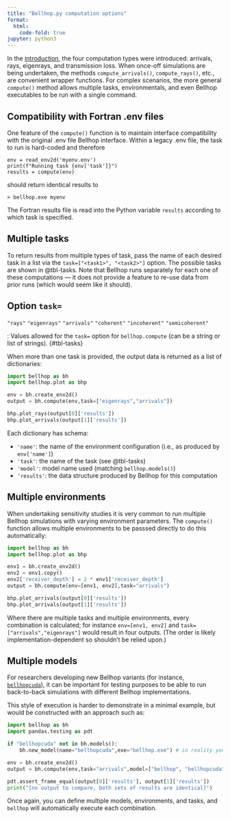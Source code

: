 ```yaml
---
title: "Bellhop.py computation options"
format:
  html:
    code-fold: true
jupyter: python3
---
```


In the [introduction](intro.qmd), the four computation types were introduced: arrivals, rays, eigenrays, and transmission loss.
When once-off simulations are being undertaken, the methods `compute_arrivals()`, `compute_rays()`, etc., are convenient wrapper functions.
For complex scenarios, the more general `compute()` method allows multiple tasks, environmentals, and even Bellhop executables to be run with a single command.

## Compatibility with Fortran .env files

One feature of the `compute()` function is to maintain interface compatibility with the original .env file Bellhop interface. Within a legacy .env file, the task to run is hard-coded and therefore
```
env = read_env2d('myenv.env')
print(f"Running task {env['task']}")
results = compute(env)
```
should return identical results to 
```
> bellhop.exe myenv
```
The Fortran results file is read into the Python variable `results` according to which task is specified.

## Multiple tasks

To return results from multiple types of task, pass the name of each desired task in a list via the `task=["<task1>", "<task2>"]` option.
The possible tasks are shown in @tbl-tasks.
Note that Bellhop runs separately for each one of these computations — it does not provide
a feature to re-use data from prior runs (which would seem like it should).

Option `task=`
----------------------
`"rays"`
`"eigenrays"`
`"arrivals"`
`"coherent"`
`"incoherent"`
`"semicoherent"`

: Values allowed for the `task=` option for `bellhop.compute` (can be a string or list of strings). {#tbl-tasks}

When more than one task is provided, the output data is returned as a list of dictionaries:

```python
import bellhop as bh 
import bellhop.plot as bhp

env = bh.create_env2d()
output = bh.compute(env,task=["eigenrays","arrivals"])

bhp.plot_rays(output[0]['results'])
bhp.plot_arrivals(output[1]['results'])
```

Each dictionary has schema:

* `'name'`: the name of the environment configuration (i.e., as produced by `env['name']`)
* `'task'`: the name of the task (see @tbl-tasks)
* `'model'`: model name used (matching `bellhop.models()`)
* `'results'`: the data structure produced by Bellhop for this computation


## Multiple environments

When undertaking sensitivity studies it is very common to run multiple Bellhop simulations with varying environment parameters.
The `compute()` function allows multiple environments to be passsed directly to do this automatically:

```python
import bellhop as bh 
import bellhop.plot as bhp

env1 = bh.create_env2d()
env2 = env1.copy()
env2['receiver_depth'] = 2 * env1['receiver_depth']
output = bh.compute(env=[env1, env2],task="arrivals")

bhp.plot_arrivals(output[0]['results'])
bhp.plot_arrivals(output[1]['results'])
```

Where there are multiple tasks and multiple environments, every combination is calculated; for instance `env=[env1, env2]` and `task=["arrivals","eigenrays"]` would result in four outputs. (The order is likely implementation-dependent so shouldn't be relied upon.)

## Multiple models

For researchers developing new Bellhop variants (for instance, [`bellhopcuda`](https://github.com/A-New-BellHope/bellhopcuda)), it can be important for testing purposes to be able to run back-to-back simulations with different Bellhop implementations.

This style of execution is harder to demonstrate in a minimal example, but would be constructed with an approach such as:

```python
import bellhop as bh 
import pandas.testing as pdt

if "bellhopcuda" not in bh.models():
    bh.new_model(name="bellhopcuda",exe="bellhop.exe") # in reality you would of course have a separate binary

env = bh.create_env2d()
output = bh.compute(env,task="arrivals",model=["bellhop", "bellhopcuda"])

pdt.assert_frame_equal(output[0]['results'], output[1]['results'])
print("[no output to compare, both sets of results are identical]")
```

Once again, you can define multiple models, environments, and tasks, and `bellhop` will automatically execute each combination.
